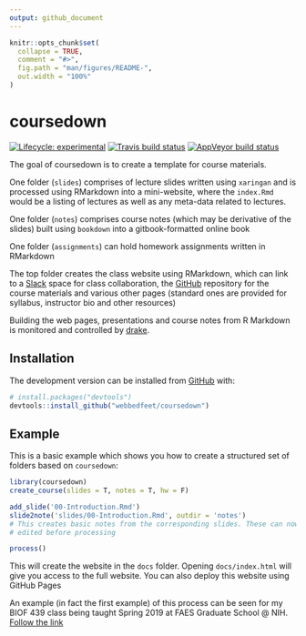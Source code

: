 ```yaml
---
output: github_document
---
```


<!-- README.md is generated from README.Rmd. Please edit that file -->

```r
knitr::opts_chunk$set(
  collapse = TRUE,
  comment = "#>",
  fig.path = "man/figures/README-",
  out.width = "100%"
)
```
# coursedown

<!-- badges: start -->
[![Lifecycle: experimental](https://img.shields.io/badge/lifecycle-experimental-orange.svg)](https://www.tidyverse.org/lifecycle/#experimental)
[![Travis build status](https://travis-ci.org/webbedfeet/coursedown.svg?branch=master)](https://travis-ci.org/webbedfeet/coursedown)
[![AppVeyor build status](https://ci.appveyor.com/api/projects/status/github/webbedfeet/coursedown?branch=master&svg=true)](https://ci.appveyor.com/project/webbedfeet/coursedown)
<!-- badges: end -->

The goal of coursedown is to create a template for course materials. 

One folder (`slides`) comprises of lecture slides written using `xaringan` and is processed
using RMarkdown into a mini-website, where the `index.Rmd` would be a listing
of lectures as well as any meta-data related to lectures.

One folder (`notes`) comprises course notes (which may be derivative of the slides) built
using `bookdown` into a gitbook-formatted online book

One folder (`assignments`) can hold homework assignments written in RMarkdown

The top folder creates the class website using RMarkdown, which can link to 
a [Slack](http://www.slack.com) space for class collaboration, the [GitHub](http://www.github.com) repository for the course materials and 
various other pages (standard ones are provided for syllabus, instructor bio and
other resources)

Building the web pages, presentations and course notes from R Markdown is monitored and controlled by  [drake](https://cran.r-project.org/web/packages/drake/). 

## Installation


The development version can be installed from [GitHub](https://github.com/) with:

``` r
# install.packages("devtools")
devtools::install_github("webbedfeet/coursedown")
```
## Example

This is a basic example which shows you how to create a structured set of folders
based on `coursedown`:

```r
library(coursedown)
create_course(slides = T, notes = T, hw = F)

add_slide('00-Introduction.Rmd')
slide2note('slides/00-Introduction.Rmd', outdir = 'notes')
# This creates basic notes from the corresponding slides. These can now be
# edited before processing

process()
```

This will create the website in the `docs` folder. Opening `docs/index.html` will give you access to the full website. You can also deploy this website using GitHub Pages 

An example (in fact the first example) of this process can be seen for my BIOF 439 class being taught Spring 2019 at FAES Graduate School @ NIH. [Follow the link](http://www.araastat.com/BIOF439){target=_blank}
